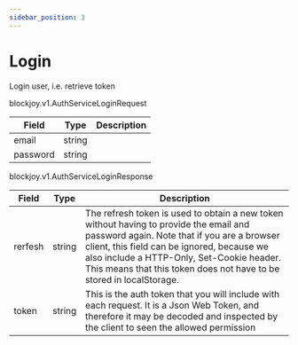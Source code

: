 ```yaml
---
sidebar_position: 3
---
```



# Login

<ApiMethod method="rpc" name="Login" />

Login user, i.e. retrieve token

<ApiMethod method="requests" name="AuthServiceLoginRequest" />

<VersionType>blockjoy.v1.AuthServiceLoginRequest</VersionType>

| Field    | Type   | Description |
| -------- | ------ | ----------- |
| email    | string |             |
| password | string |             |

<ApiMethod method="returns" name="AuthServiceLoginResponse" />

<VersionType>blockjoy.v1.AuthServiceLoginResponse</VersionType>

| Field   | Type   | Description                                                                                                                                                                                                                                                                                              |
| ------- | ------ | -------------------------------------------------------------------------------------------------------------------------------------------------------------------------------------------------------------------------------------------------------------------------------------------------------- |
| rerfesh | string | The refresh token is used to obtain a new token without having to provide the email and password again. Note that if you are a browser client, this field can be ignored, because we also include a HTTP-Only, Set-Cookie header. This means that this token does not have to be stored in localStorage. |
| token   | string | This is the auth token that you will include with each request. It is a Json Web Token, and therefore it may be decoded and inspected by the client to seen the allowed permission                                                                                                                       |
